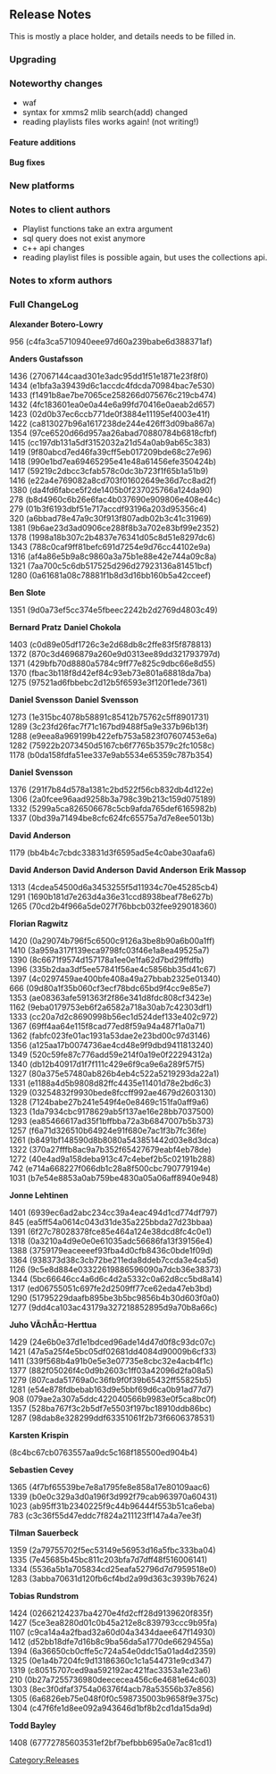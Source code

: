 == Release Notes ==
This is mostly a place holder, and details needs to be filled in.

=== Upgrading ===

=== Noteworthy changes ===
* waf
* syntax for xmms2 mlib search(add) changed
* reading playlists files works again! (not writing!)

==== Feature additions ====

==== Bug fixes ====

=== New platforms ===


=== Notes to client authors ===
* Playlist functions take an extra argument
* sql query does not exist anymore
* c++ api changes
* reading playlist files is possible again, but uses the collections api.

=== Notes to xform authors ===


=== Full ChangeLog ===
'''Alexander Botero-Lowry'''
;<mantis>956</mantis> (<git repo='xmms2-devel'>c4fa3ca5710940eee97d60a239babe6d388371af</git>)
'''Anders Gustafsson'''
;<mantis>1436</mantis> (<git repo='xmms2-devel'>27067144caad301e3adc95dd1f51e1871e23f8f0</git>)
;<mantis>1434</mantis> (<git repo='xmms2-devel'>e1bfa3a39439d6c1accdc4fdcda70984bac7e530</git>)
;<mantis>1433</mantis> (<git repo='xmms2-devel'>f1491b8ae7be7065ce258266d075676c219cb474</git>)
;<mantis>1432</mantis> (<git repo='xmms2-devel'>4fc183601ea0e0a44e6a99fd70416e0aeab2d657</git>)
;<mantis>1423</mantis> (<git repo='xmms2-devel'>02d0b37ec6ccb771de0f3884e11195ef4003e41f</git>)
;<mantis>1422</mantis> (<git repo='xmms2-devel'>ca813027b96a1617238de244e426ff3d09ba867a</git>)
;<mantis>1354</mantis> (<git repo='xmms2-devel'>97ce6520d66d957aa26abad70880784b6818cfbf</git>)
;<mantis>1415</mantis> (<git repo='xmms2-devel'>cc197db131a5df3152032a21d54a0ab9ab65c383</git>)
;<mantis>1419</mantis> (<git repo='xmms2-devel'>9f80abcd7ed46fa39cff5eb017209bde68c27e96</git>)
;<mantis>1418</mantis> (<git repo='xmms2-devel'>990e1bd7ea69465295e41e48a61456efe350424b</git>)
;<mantis>1417</mantis> (<git repo='xmms2-devel'>59219c2dbcc3cfab578c0dc3b723f1f65b1a51b9</git>)
;<mantis>1416</mantis> (<git repo='xmms2-devel'>e22a4e769082a8cd703f01602649e36d7cc8ad2f</git>)
;<mantis>1380</mantis> (<git repo='xmms2-devel'>da4fd6fabce5f2de1405b0f237025766a124da90</git>)
;<mantis>278</mantis> (<git repo='xmms2-devel'>b8d4960c6b26e6fac4b037690e909806e408e44c</git>)
;<mantis>279</mantis> (<git repo='xmms2-devel'>01b3f6193dbf51e717accdf93196a203d95356c4</git>)
;<mantis>320</mantis> (<git repo='xmms2-devel'>a6bbad78e47a9c30f913f807adb02b3c41c31969</git>)
;<mantis>1381</mantis> (<git repo='xmms2-devel'>9b6ae23d3ad0906ce288f8b3a702e83bf99e2352</git>)
;<mantis>1378</mantis> (<git repo='xmms2-devel'>1998a18b307c2b4837e76341d05c8d51e8297dc6</git>)
;<mantis>1343</mantis> (<git repo='xmms2-devel'>788c0caf9ff81befc691d7254e9d76cc44102e9a</git>)
;<mantis>1316</mantis> (<git repo='xmms2-devel'>af4a86e5b9a8c9860a3a75b1e88e42e744a09c8a</git>)
;<mantis>1321</mantis> (<git repo='xmms2-devel'>7aa700c5c6db517525d296d27923136a81451bcf</git>)
;<mantis>1280</mantis> (<git repo='xmms2-devel'>0a61681a08c78881f1b8d3d16bb160b5a42cceef</git>)
'''Ben Slote'''
;<mantis>1351</mantis> (<git repo='xmms2-devel'>9d0a73ef5cc374e5fbeec2242b2d2769d4803c49</git>)
'''Bernard Pratz'''
'''Daniel Chokola'''
;<mantis>1403</mantis> (<git repo='xmms2-devel'>c0d89e05df1726c3e2d68db8c2ffe83f5f878813</git>)
;<mantis>1372</mantis> (<git repo='xmms2-devel'>870c3d4696879a260e9d0313ee89dd321793797d</git>)
;<mantis>1371</mantis> (<git repo='xmms2-devel'>429bfb70d8880a5784c9ff77e825c9dbc66e8d55</git>)
;<mantis>1370</mantis> (<git repo='xmms2-devel'>fbac3b118f8d42ef84c93eb73e801a68818da7ba</git>)
;<mantis>1275</mantis> (<git repo='xmms2-devel'>97521ad6fbbebc2d12b5f6593e3f120f1ede7361</git>)
'''Daniel Svensson'''
'''Daniel Svensson'''
;<mantis>1273</mantis> (<git repo='xmms2-devel'>1e315bc4078b58891c85412b75762c5ff8901731</git>)
;<mantis>1289</mantis> (<git repo='xmms2-devel'>3c23fd26fac7f71c167bd9488f5a9e337b96b13f</git>)
;<mantis>1288</mantis> (<git repo='xmms2-devel'>e9eea8a969199b422efb753a5823f07607453e6a</git>)
;<mantis>1282</mantis> (<git repo='xmms2-devel'>75922b2073450d5167cb6f7765b3579c2fc1058c</git>)
;<mantis>1178</mantis> (<git repo='xmms2-devel'>b0da158fdfa51ee337e9ab5534e65359c787b354</git>)
'''Daniel Svensson'''
;<mantis>1376</mantis> (<git repo='xmms2-devel'>291f7b84d578a1381c2bd522f56cb832db4d122e</git>)
;<mantis>1306</mantis> (<git repo='xmms2-devel'>2a0fcee96aad9258b3a798c39b213c159d075189</git>)
;<mantis>1332</mantis> (<git repo='xmms2-devel'>5299a5ca826506678c5cb9afda765def6165982b</git>)
;<mantis>1337</mantis> (<git repo='xmms2-devel'>0bd39a71494be8cfc624fc65575a7d7e8ee5013b</git>)
'''David Anderson'''
;<mantis>1179</mantis> (<git repo='xmms2-devel'>bb4b4c7cbdc33831d3f6595ad5e4c0abe30aafa6</git>)
'''David Anderson'''
'''David Anderson'''
'''David Anderson'''
'''Erik Massop'''
;<mantis>1313</mantis> (<git repo='xmms2-devel'>4cdea54500d6a3453255f5d11934c70e45285cb4</git>)
;<mantis>1291</mantis> (<git repo='xmms2-devel'>1690b181d7e263d4a36e31ccd8938beaf78e627b</git>)
;<mantis>1265</mantis> (<git repo='xmms2-devel'>70cd2b4f966a5de027f76bbcb032fee929018360</git>)
'''Florian Ragwitz'''
;<mantis>1420</mantis> (<git repo='xmms2-devel'>0a29074b796f5c6500c9126a3be8b90a6b00a1ff</git>)
;<mantis>1410</mantis> (<git repo='xmms2-devel'>3a959a317f139eca9798fc03f46e1a8ea49525a7</git>)
;<mantis>1390</mantis> (<git repo='xmms2-devel'>8c6671f9574d157178a1ee0e1fa62d7bd29ffdfb</git>)
;<mantis>1396</mantis> (<git repo='xmms2-devel'>335b2daa3df5ee57841f56ae4c5856bb35d41c67</git>)
;<mantis>1397</mantis> (<git repo='xmms2-devel'>4c0297459ae400bfe408a49a27bbab2325e01340</git>)
;<mantis>666</mantis> (<git repo='xmms2-devel'>09d80a1f35b060cf3ecf78bdc65bd9f4cc9e85e7</git>)
;<mantis>1353</mantis> (<git repo='xmms2-devel'>ae08363afe591363f2f86e341d8fdc808cf3423e</git>)
;<mantis>1162</mantis> (<git repo='xmms2-devel'>9eba0179753eb6f2a6582a718a30ab7c42303df1</git>)
;<mantis>1333</mantis> (<git repo='xmms2-devel'>cc20a7d2c8690998b56ec1d524def133e402c972</git>)
;<mantis>1367</mantis> (<git repo='xmms2-devel'>69ff4aa64e115f8cad77ed8f59a94a487f1a0a71</git>)
;<mantis>1362</mantis> (<git repo='xmms2-devel'>fabfc023fe01ac1931a53dae2e23bd00c97d3146</git>)
;<mantis>1356</mantis> (<git repo='xmms2-devel'>a125aa17b0074736ae4cd48e9f9dbd9411813240</git>)
;<mantis>1349</mantis> (<git repo='xmms2-devel'>520c59fe87c776add59e214f0a19e0f22294312a</git>)
;<mantis>1340</mantis> (<git repo='xmms2-devel'>db12b40917d1f7f111c429e6f9ca9e6a289f57f5</git>)
;<mantis>1327</mantis> (<git repo='xmms2-devel'>80a375e57480ab826b4eb4c522a5219293da22a1</git>)
;<mantis>1331</mantis> (<git repo='xmms2-devel'>e1188a4d5b9808d82ffc4435e11401d78e2bd6c3</git>)
;<mantis>1329</mantis> (<git repo='xmms2-devel'>03254832f9930bede8fccff992ae4679d2603130</git>)
;<mantis>1328</mantis> (<git repo='xmms2-devel'>7124babe27b241e549f4e0e8469c151fa0aff9a6</git>)
;<mantis>1323</mantis> (<git repo='xmms2-devel'>1da7934cbc9178629ab5f137ae16e28bb7037500</git>)
;<mantis>1293</mantis> (<git repo='xmms2-devel'>ea85466617ad35f1bffbba72a3b6847007b5b373</git>)
;<mantis>1257</mantis> (<git repo='xmms2-devel'>f6a71d326510b64924e91f680e7ac1f3b7fc36fe</git>)
;<mantis>1261</mantis> (<git repo='xmms2-devel'>b8491bf148590d8b8080a543851442d03e8d3dca</git>)
;<mantis>1322</mantis> (<git repo='xmms2-devel'>370a27fffb8ac9a7b352f65427679eabf4eb78de</git>)
;<mantis>1272</mantis> (<git repo='xmms2-devel'>40e4ad9a158deba913c47c4ebef2b5c02191b288</git>)
;<mantis>742</mantis> (<git repo='xmms2-devel'>e714a668227f066db1c28a8f500cbc790779194e</git>)
;<mantis>1031</mantis> (<git repo='xmms2-devel'>b7e54e8853a0ab759be4830a05a06aff8940e948</git>)
'''Jonne Lehtinen'''
;<mantis>1401</mantis> (<git repo='xmms2-devel'>6939ec6ad2abc234cc39a4eac494d1cd774df797</git>)
;<mantis>845</mantis> (<git repo='xmms2-devel'>ea5ff54a0614c043d31de35a225bbda27d23bbaa</git>)
;<mantis>1391</mantis> (<git repo='xmms2-devel'>6f27c78028378fce85e464a124e38dcd8fc4c0e1</git>)
;<mantis>1318</mantis> (<git repo='xmms2-devel'>0a3210a4d9e0e0e61035adc56686fa13f39156e4</git>)
;<mantis>1388</mantis> (<git repo='xmms2-devel'>3759179eaceeeef93fba4d0cfb8436c0bde1f09d</git>)
;<mantis>1364</mantis> (<git repo='xmms2-devel'>938373d38c3cb72be211eda8ddeb7ccda3e4ca5d</git>)
;<mantis>1126</mantis> (<git repo='xmms2-devel'>9c5e8d884e03322619886596090a7dcb36e38373</git>)
;<mantis>1344</mantis> (<git repo='xmms2-devel'>5bc66646cc4a6d6c4d2a5332c0a62d8cc5bd8a14</git>)
;<mantis>1317</mantis> (<git repo='xmms2-devel'>ed06755051c697fe2d2509ff77ce62eda47eb3bd</git>)
;<mantis>1290</mantis> (<git repo='xmms2-devel'>51795229daafb895be3b5bc9856b4b30d603f0a0</git>)
;<mantis>1277</mantis> (<git repo='xmms2-devel'>9dd4ca103ac43179a327218852895d9a70b8a66c</git>)
'''Juho VÃ¤hÃ¤-Herttua'''
;<mantis>1429</mantis> (<git repo='xmms2-devel'>24e6b0e37d1e1bdced96ade14d47d0f8c93dc07c</git>)
;<mantis>1421</mantis> (<git repo='xmms2-devel'>47a5a25f4e5bc05df02681dd4084d90009b6cf33</git>)
;<mantis>1411</mantis> (<git repo='xmms2-devel'>339f568b4a91b0e5e3e07735e8cbc32e4acb4f1c</git>)
;<mantis>1377</mantis> (<git repo='xmms2-devel'>882f05026f4c0d9b2603c1ff03a42096d2fa08a5</git>)
;<mantis>1279</mantis> (<git repo='xmms2-devel'>807cada51769a0c36fb9f0f39b65432ff55825b5</git>)
;<mantis>1281</mantis> (<git repo='xmms2-devel'>e54e878fdbebab163d9e5bbf69d6ca0b91ad77d7</git>)
;<mantis>908</mantis> (<git repo='xmms2-devel'>079ae2a307a5ddc422040566b9983e0f5ca8bc0f</git>)
;<mantis>1357</mantis> (<git repo='xmms2-devel'>528ba767f3c2b5df7e5503f197bc18910ddb86bc</git>)
;<mantis>1287</mantis> (<git repo='xmms2-devel'>98dab8e328299ddf63351061f2b73f6606378531</git>)
'''Karsten Krispin'''
;<mantis></mantis> (<git repo='xmms2-devel'>8c4bc67cb0763557aa9dc5c168f185500ed904b4</git>)
'''Sebastien Cevey'''
;<mantis>1365</mantis> (<git repo='xmms2-devel'>4f7bf65539be7e8a1795fe8e858a17e80109aac6</git>)
;<mantis>1339</mantis> (<git repo='xmms2-devel'>b0e0c329a3d0a196f3d992f79cab963970a60431</git>)
;<mantis>1023</mantis> (<git repo='xmms2-devel'>ab95ff31b2340225f9c44b96444f553b51ca6eba</git>)
;<mantis>783</mantis> (<git repo='xmms2-devel'>c3c36f55d47eddc7f824a211123ff147a4a7ee3f</git>)
'''Tilman Sauerbeck'''
;<mantis>1359</mantis> (<git repo='xmms2-devel'>2a79755702f5ec53149e56953d16a5fbc333ba04</git>)
;<mantis>1335</mantis> (<git repo='xmms2-devel'>7e45685b45bc811c203bfa7d7dff48f516006141</git>)
;<mantis>1334</mantis> (<git repo='xmms2-devel'>5536a5b1a705834cd25eafa52796d7d7959518e0</git>)
;<mantis>1283</mantis> (<git repo='xmms2-devel'>3abba70631d120fb6cf4bd2a99d363c3939b7624</git>)
'''Tobias Rundstrom'''
;<mantis>1424</mantis> (<git repo='xmms2-devel'>02662124237ba4270e4fd2cff28d9139620f835f</git>)
;<mantis>1427</mantis> (<git repo='xmms2-devel'>5ce3ea8280d01c0b45a212e8c839793ccc9b95fa</git>)
;<mantis>1107</mantis> (<git repo='xmms2-devel'>c9ca14a4a2fbad32a60d04a3434daee647f14930</git>)
;<mantis>1412</mantis> (<git repo='xmms2-devel'>d52bb18dfe7d16b8c9ba56da5a1770de6629455a</git>)
;<mantis>1394</mantis> (<git repo='xmms2-devel'>6a36650cb0cffe5c724a54e0ddc15a01ad4d2359</git>)
;<mantis>1325</mantis> (<git repo='xmms2-devel'>0e1a4b7204fc9d13186360c1c1a544731e9cd347</git>)
;<mantis>1319</mantis> (<git repo='xmms2-devel'>c80515707ced9aa592192ac421fac3353a1e23a6</git>)
;<mantis>210</mantis> (<git repo='xmms2-devel'>0b27a7255736980deececea456c6e4681e64c603</git>)
;<mantis>1303</mantis> (<git repo='xmms2-devel'>8ec3f0dfaf3754a06376f4acb78a53556b37e856</git>)
;<mantis>1305</mantis> (<git repo='xmms2-devel'>6a6826eb75e048f0f0c598735003b9658f9e375c</git>)
;<mantis>1304</mantis> (<git repo='xmms2-devel'>c47f6fe1d8ee092a943646d1bf8b2cd1da15da9d</git>)
'''Todd Bayley'''
;<mantis>1408</mantis> (<git repo='xmms2-devel'>67772785603531ef2bf7befbbb695a0e7ac81cd1</git>)


[[Category:Releases]]